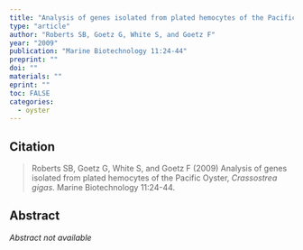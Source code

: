 ```yaml
---
title: "Analysis of genes isolated from plated hemocytes of the Pacific Oyster, *Crassostrea gigas*"
type: "article"
author: "Roberts SB, Goetz G, White S, and Goetz F"
year: "2009"
publication: "Marine Biotechnology 11:24-44"
preprint: ""
doi: ""
materials: ""
eprint: ""
toc: FALSE
categories:
  - oyster
---
```


## Citation

> Roberts SB, Goetz G, White S, and Goetz F (2009) Analysis of genes isolated from plated hemocytes of the Pacific Oyster, *Crassostrea gigas*. Marine Biotechnology 11:24-44. 

## Abstract

*Abstract not available*
